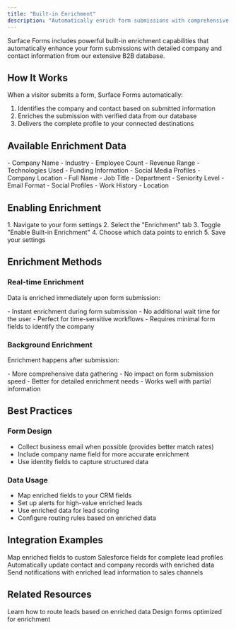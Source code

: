 ```yaml
---
title: "Built-in Enrichment"
description: "Automatically enrich form submissions with comprehensive company and contact data"
---
```


Surface Forms includes powerful built-in enrichment capabilities that automatically enhance your form submissions with detailed company and contact information from our extensive B2B database.

## How It Works

When a visitor submits a form, Surface Forms automatically:
1. Identifies the company and contact based on submitted information
2. Enriches the submission with verified data from our database
3. Delivers the complete profile to your connected destinations

## Available Enrichment Data

<CardGroup cols={2}>
  <Card title="Company Data" icon="building">
    - Company Name
    - Industry
    - Employee Count
    - Revenue Range
    - Technologies Used
    - Funding Information
    - Social Media Profiles
    - Company Location
  </Card>
  
  <Card title="Contact Data" icon="user">
    - Full Name
    - Job Title
    - Department
    - Seniority Level
    - Email Format
    - Social Profiles
    - Work History
    - Location
  </Card>
</CardGroup>

## Enabling Enrichment

<Steps>
  1. Navigate to your form settings
  2. Select the "Enrichment" tab
  3. Toggle "Enable Built-in Enrichment"
  4. Choose which data points to enrich
  5. Save your settings
</Steps>

## Enrichment Methods

### Real-time Enrichment
Data is enriched immediately upon form submission:

<Card>
  - Instant enrichment during form submission
  - No additional wait time for the user
  - Perfect for time-sensitive workflows
  - Requires minimal form fields to identify the company
</Card>

### Background Enrichment
Enrichment happens after submission:

<Card>
  - More comprehensive data gathering
  - No impact on form submission speed
  - Better for detailed enrichment needs
  - Works well with partial information
</Card>

## Best Practices

### Form Design
- Collect business email when possible (provides better match rates)
- Include company name field for more accurate enrichment
- Use identity fields to capture structured data

### Data Usage
- Map enriched fields to your CRM fields
- Set up alerts for high-value enriched leads
- Use enriched data for lead scoring
- Configure routing rules based on enriched data

## Integration Examples

<CardGroup>
  <Card title="Salesforce" icon="salesforce">
    Map enriched fields to custom Salesforce fields for complete lead profiles
  </Card>
  
  <Card title="HubSpot" icon="hubspot">
    Automatically update contact and company records with enriched data
  </Card>
  
  <Card title="Slack" icon="slack">
    Send notifications with enriched lead information to sales channels
  </Card>
</CardGroup>

## Related Resources

<CardGroup>
  <Card title="Conditional Routing" icon="route" href="/surface-forms/conditional-routing">
    Learn how to route leads based on enriched data
  </Card>
  
  <Card title="Form Builder" icon="wand-magic-sparkles" href="/surface-forms/form-builder">
    Design forms optimized for enrichment
  </Card>
</CardGroup>


